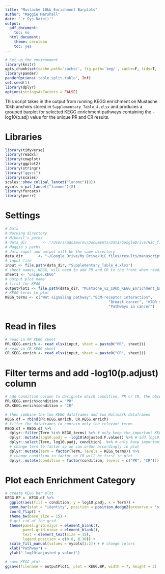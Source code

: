 ```yaml
---
title: "Mustache 10kb Enrichment Barplots"
author: "Maggie Marshall"
date: "`r Sys.Date()`"
output:
  pdf_document:
    toc: no
  html_document:
    theme: cerulean
    toc: yes
---
```

```r
# Set up the environment
library(knitr)
opts_chunk$set(cache.path='cache/', fig.path='img/', cache=F, tidy=T, fig.keep='high', echo=F, dpi=100, warnings=F, message=F, comment=NA, warning=F, results='as.is', fig.width = 10, fig.height = 6) #out.width=700, 
library(pander)
panderOptions('table.split.table', Inf)
set.seed(1)
library(dplyr)
options(stringsAsFactors = FALSE)
```

This script takes in the output from running KEGG enrichment on Mustache 10kb anchors stored in `Supplementary_Table_4.xlsx` and produces a grouped barplot for selected KEGG enrichment pathways containing the -log10(p.adj) value for the unique PR and CR results. 

# Libraries 

```r
library(tidyverse)
library(readxl)
library(cowplot)
library(ggplot2)
library(stringr)
library("ggsci")
library(scales)
scales::show_col(pal_lancet("lanonc")(8))
mycols = pal_lancet("lanonc")(8)
library(forcats)
library(purrr)
```

# Settings 

```r
# Data
# Working directory
# Mikhail's paths
# data_dir       <- "/Users/mdozmorov/Documents/Data/GoogleDrive/HiC_files/results/manuscript/Tables_Mustache_10kb_Enrichment"
# Maggie's paths
# data input and output will be the same directory 
data_dir       <- "~/Google Drive/My Drive/HiC_files/results/manuscript/Supplementary_Table_4"
# input file
input <- file.path(data_dir, "Supplementary_Table_4.xlsx")
# sheet names, KEGG, will need to add PR and CR to the front when reading in 
sheet1 <- "unique.KEGG"
# output plot name 
# first for KEGG
outputPlot1 <- file.path(data_dir, "Mustache_v2_10kb_KEGG_Enrichment_barplots.svg")
# KEGG terms to plot 
KEGG_terms <- c("Wnt signaling pathway","ECM-receptor interaction", 
                                               "Breast cancer", "mTOR signaling pathway", "Focal adhesion",
                                               "Pathways in cancer")
```

# Read in files 

```r
# read in PR KEGG sheet 
PR.KEGG.enrich <- read_xlsx(input, sheet = paste0("PR", sheet1)) 
# read in CR KEGG sheet 
CR.KEGG.enrich <- read_xlsx(input, sheet = paste0("CR", sheet1)) 
```

# Filter terms and add -log10(p.adjust) column 

```r
# add condition column to designate which condition, PR or CR, the observation is in so we will know after combining the PR and CR dataframes for each enrichment category 
PR.KEGG.enrich$condition = "PR"
CR.KEGG.enrich$condition = "CR"

# then combine the two KEGG dataframes and two Hallmark dataframes 
KEGG.df = rbind(PR.KEGG.enrich, CR.KEGG.enrich)
# filter the dataframes to contain only the relevant terms 
KEGG.df = KEGG.df %>% 
  dplyr::filter(Term %in% KEGG_terms) %>% # only keep the important KEGG pathways 
  dplyr::mutate(log10.padj = -log10(Adjusted.P.value)) %>% # add log10.padj column
  dplyr::select(Term, log10.padj, condition)  %>% # only keep important columns needed for plotting 
  # change term to factor so we can order accordingly in plot 
  dplyr::mutate(Term = factor(Term, levels = KEGG_terms)) %>% 
  # change condition to factor so CR will be first in plot 
  dplyr::mutate(condition = factor(condition, levels = c("PR", "CR")))
```

# Plot each Enrichment Category 

```r
# create KEGG bar plot 
KEGG.BP =  KEGG.df %>% 
  ggplot(aes(fill = condition, y = log10.padj, x = Term)) +
  geom_bar(stat = "identity", position = position_dodge2(preserve = "single"), width = 1) +
  coord_flip() +
  theme_bw(base_size = 15) +
  # get rid of the grid 
  theme(panel.grid.major = element_blank(), 
        panel.grid.minor = element_blank(), 
        text = element_text(size = 15),
        legend.position = c(0.8, 0.30)) +
  scale_fill_manual(values = mycols[1:2]) + # change colors 
  xlab("Pathway") +
  ylab("-log10(adjusted p-value)")

# save KEGG plot
ggsave(filename = outputPlot1, plot = KEGG.BP, width = 7, height = 3)
```
